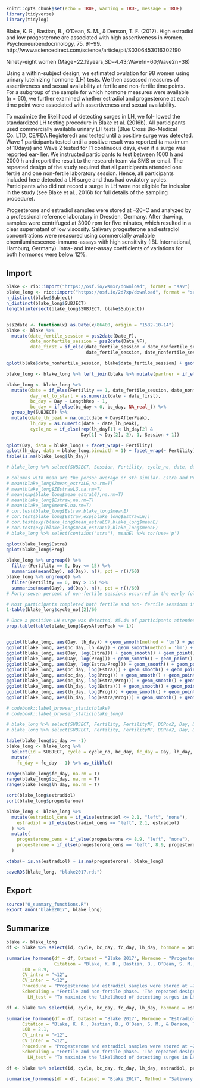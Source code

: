 ```r
knitr::opts_chunk$set(echo = TRUE, warning = TRUE, message = TRUE)
library(tidyverse)
library(tidylog)
```

Blake, K. R., Bastian, B., O’Dean, S. M., & Denson, T. F. (2017). High estradiol and low progesterone are associated with high assertiveness in women. Psychoneuroendocrinology, 75, 91–99. http://www.sciencedirect.com/science/article/pii/S0306453016302190

Ninety-eight women (Mage=22.19years,SD=4.43;Wave1n=60;Wave2n=38)


Using a within-subject design, we estimated ovulation for 98 women using urinary luteinizing hormone (LH) tests. We then assessed measures of assertiveness and sexual availability at fertile and non-fertile time points. For a subgroup of the sample for which hormone measures were available (n = 60), we further examined whether estradiol and progesterone at each time point were associated with assertiveness and sexual availability. 

To maximize the likelihood of detecting surges in LH, we fol- lowed the standardized LH testing procedure in Blake et al. (2016b). All participants used commercially available urinary LH tests (Blue Cross Bio-Medical Co. LTD, CE/FDA Registered) and tested until a positive surge was detected. Wave 1 participants tested until a positive result was reported (a maximum of 10days) and Wave 2 tested for 11 continuous days, even if a surge was reported ear- lier. We instructed participants to test between 1000 h and 2000 h and report the result to the research team via SMS or email. The repeated design of the study required that all participants attended one fertile and one non-fertile laboratory session. Hence, all participants included here detected a LH surge and thus had ovulatory cycles. Participants who did not record a surge in LH were not eligible for inclusion in the study (see Blake et al., 2016b for full details of the sampling procedure).



Progesterone and estradiol samples were stored at −20◦C and analyzed by a professional reference laboratory in Dresden, Germany. After thawing, samples were centrifuged at 3000 rpm for five minutes, which resulted in a clear supernatant of low viscosity. Salivary progesterone and estradiol concentrations were measured using commercially available chemiluminescence-immuno-assays with high sensitivity (IBL International, Hamburg, Germany). Intra- and inter-assay coefficients of variations for both hormones were below 12%.

## Import

```r
blake <- rio::import("https://osf.io/wsmxr/download", format = "sav")
blake_long <- rio::import("https://osf.io/2d7xp/download", format = "sav") %>% left_join(rio::import("data/blake/Saliva long - for Ruben.sav"), by = c("SUBJECT" = "Subject", "Fertility" = "fertility"))
n_distinct(blake$Subject)
n_distinct(blake_long$SUBJECT)
length(intersect(blake_long$SUBJECT, blake$Subject))


pss2date <- function(x) as.Date(x/86400, origin = "1582-10-14")
blake <- blake %>% 
  mutate(date_fertile_session = pss2date(Date_F),
         date_nonfertile_session = pss2date(Date_NF),
         date_first = if_else(date_fertile_session < date_nonfertile_session,
                              date_fertile_session, date_nonfertile_session))

qplot(blake$date_nonfertile_session, blake$date_fertile_session) + geom_abline()

blake_long <- blake_long %>% left_join(blake %>% mutate(partner = if_else(RelStat == "single", 0, 1)) %>%  select(SUBJECT = Subject, LengthRep, date_fertile_session, date_nonfertile_session, date_first, age = Age, partner))

blake_long <- blake_long %>% 
  mutate(date = if_else(Fertility == 1, date_fertile_session, date_nonfertile_session),
         day_rel_to_start = as.numeric(date - date_first),
         bc_day = Day - LengthRep - 1,
         bc_day = if_else(bc_day < 0, bc_day, NA_real_)) %>% 
  group_by(SUBJECT) %>% 
  mutate(date_lh_peak = na.omit(date + DaysAfterPeak),
         lh_day = as.numeric(date - date_lh_peak),
         cycle_no = if_else(rep(lh_day[1] < lh_day[2] &
                            Day[1] < Day[2], 2), 1, Session + 1))

qplot(Day, data = blake_long) + facet_wrap(~ Fertility)
qplot(lh_day, data = blake_long,binwidth = 1) + facet_wrap(~ Fertility)
table(is.na(blake_long$lh_day))

# blake_long %>% select(SUBJECT, Session, Fertility, cycle_no, date, day_rel_to_start, date_lh_peak, lh_day, bc_day, Day, DaysAfterPeak, Estra, Progw) %>% arrange(SUBJECT, Session) %>% filter(SUBJECT <= 10) %>% View

# columns with mean are the person average or sth similar. Estra and Progw are winsorized, I now have Estra and Prog as raw values
# mean(blake_long$Zmean_estraLG,na.rm=T)
# mean(blake_long$ZEstrawLG,na.rm=T)
# mean(exp(blake_long$mean_estraLG),na.rm=T)
# mean(blake_long$Estraw,na.rm=T)
# mean(blake_long$meanE,na.rm=T)
# cor.test(blake_long$Estraw,blake_long$meanE)
# cor.test(blake_long$Estraw,exp(blake_long$EstrawLG))
# cor.test(exp(blake_long$mean_estraLG),blake_long$meanE)
# cor.test(exp(blake_long$mean_estraLG),blake_long$meanE)
# blake_long %>% select(contains("stra"), meanE) %>% cor(use='p')

qplot(blake_long$Estra)
qplot(blake_long$Prog)

blake_long %>% ungroup() %>% 
  filter(Fertility == 0, Day <= 15) %>% 
  summarise(mean(Day), sd(Day), n(), pct = n()/60)
blake_long %>% ungroup() %>% 
  filter(Fertility == 0, Day > 15) %>% 
  summarise(mean(Day), sd(Day), n(), pct = n()/60)
# Forty-seven percent of non-fertile sessions occurred in the early follicular phase (mean cycle day = 4.02, SD = 2.54) and the remain- der occurred in the late luteal phase (mean cycle day=26.06, SD=3.45). 

# Most participants completed both fertile and non- fertile sessions in the same menstrual cycle (63.5%), the remainder attended sessions occurring 1, 2, or 3 cycles apart. 
1-table(blake_long$cycle_no)[2]/60

# Once a positive LH surge was detected, 85.4% of participants attended their fertile session within one day, the remaining 14.6% attended this session within two days. 
prop.table(table(blake_long$DaysAfterPeak <= 1))


ggplot(blake_long, aes(Day, lh_day)) + geom_smooth(method = 'lm') + geom_point() + ylim(-15, 15)
ggplot(blake_long, aes(bc_day, lh_day)) + geom_smooth(method = 'lm') + geom_point() + ylim(-15, 15)
ggplot(blake_long, aes(Day, log(Estra))) + geom_smooth() + geom_point()
ggplot(blake_long, aes(Day, log(Prog))) + geom_smooth() + geom_point()
ggplot(blake_long, aes(Day, log(Estra/Prog))) + geom_smooth() + geom_point()
ggplot(blake_long, aes(bc_day, log(Estra))) + geom_smooth() + geom_point()
ggplot(blake_long, aes(bc_day, log(Prog))) + geom_smooth() + geom_point()
ggplot(blake_long, aes(bc_day, log(Estra/Prog))) + geom_smooth() + geom_point()
ggplot(blake_long, aes(lh_day, log(Estra))) + geom_smooth() + geom_point() + xlim(-15, 15)
ggplot(blake_long, aes(lh_day, log(Prog))) + geom_smooth() + geom_point() + xlim(-15, 15)
ggplot(blake_long, aes(lh_day, log(Estra/Prog))) + geom_smooth() + geom_point() + xlim(-15, 15)

# codebook::label_browser_static(blake)
# codebook::label_browser_static(blake_long)

# blake_long %>% select(SUBJECT, Fertility, FertilityNF, DOPno2, Day, DaysAfterPeak, Session, Estra, Progw) %>% arrange(SUBJECT, Session) %>% filter(SUBJECT < 10)
# blake_long %>% select(SUBJECT, Fertility, FertilityNF, DOPno2, Day, DaysAfterPeak, Session, Estra, Progw) %>% arrange(SUBJECT, Session) %>% filter(SUBJECT == 10)

table(blake_long$bc_day >= -1)
blake_long <- blake_long %>% 
  select(id = SUBJECT, cycle = cycle_no, bc_day, fc_day = Day, lh_day, estradiol = Estra, progesterone = Prog, cycle_length = LengthRep, age, partner) %>% 
  mutate(
    fc_day = fc_day - 1) %>% as_tibble()

range(blake_long$fc_day, na.rm = T)
range(blake_long$bc_day, na.rm = T)
range(blake_long$lh_day, na.rm = T)

sort(blake_long$estradiol)
sort(blake_long$progesterone)

blake_long <- blake_long %>% 
  mutate(estradiol_cens = if_else(estradiol <= 2.1, "left", "none"),
    estradiol = if_else(estradiol_cens == "left", 2.1, estradiol)
  ) %>% 
  mutate(
    progesterone_cens = if_else(progesterone <= 8.9, "left", "none"),
    progesterone = if_else(progesterone_cens == "left", 8.9, progesterone)
  )

xtabs(~ is.na(estradiol) + is.na(progesterone), blake_long)

saveRDS(blake_long, "blake2017.rds")
```

## Export
```r
source("0_summary_functions.R")
export_anon("blake2017", blake_long)
```

## Summarize

```r
blake <- blake_long
df <- blake %>% select(id, cycle, bc_day, fc_day, lh_day, hormone = progesterone, hormone_cens = progesterone_cens, cycle_length, age, partner)

summarise_hormone(df = df, Dataset = "Blake 2017", Hormone = "Progesterone", Method = "Salivary immunoassay (IBL)", 
                  Citation = "Blake, K. R., Bastian, B., O’Dean, S. M., & Denson, T. F. (2017). High estradiol and low progesterone are associated with high assertiveness in women. Psychoneuroendocrinology, 75, 91–99. http://www.sciencedirect.com/science/article/pii/S0306453016302190", 
      LOD = 8.9,
      CV_intra = "<12",
      CV_inter = "<12",
      Procedure = "Progesterone and estradiol samples were stored at −20◦C and analyzed by a professional reference laboratory in Dresden, Germany. After thawing, samples were centrifuged at 3000 rpm for five minutes, which resulted in a clear supernatant of low viscosity. Salivary progesterone and estradiol concentrations were measured using commercially available chemiluminescence-immuno-assays with high sensitivity (IBL International, Hamburg, Germany). Intra- and inter-assay coefficients of variations for both hormones were below 12%. ",
      Scheduling = "Fertile and non-fertile phase. 'The repeated design of the study required that all participants attended one fertile and one non-fertile laboratory session. Hence, all participants included here detected a LH surge and thus had ovulatory cycles. Forty-seven percent of non-fertile sessions occurred in the early follicular phase (mean cycle day = 4.02, SD = 2.54) and the remain- der occurred in the late luteal phase (mean cycle day=26.06, SD=3.45). Most participants completed both fertile and non- fertile sessions in the same menstrual cycle (63.5%), the remainder attended sessions occurring 1, 2, or 3 cycles apart. Once a positive LH surge was detected, 85.4% of participants attended their fertile session within one day, the remaining 14.6% attended this session within two days. Following a surge in LH, ovulation is expected to occur approximately 24–48 h later (Direito et al., 2013).2'",
        LH_test = "To maximize the likelihood of detecting surges in LH, we fol- lowed the standardized LH testing procedure in Blake et al. (2016b). All participants used commercially available urinary LH tests (Blue Cross Bio-Medical Co. LTD, CE/FDA Registered) and tested until a positive surge was detected. Wave 1 participants tested until a positive result was reported (a maximum of 10days) and Wave 2 tested for 11 continuous days, even if a surge was reported ear- lier. We instructed participants to test between 1000 h and 2000 h and report the result to the research team via SMS or email. The repeated design of the study required that all participants attended one fertile and one non-fertile laboratory session. Hence, all participants included here detected a LH surge and thus had ovulatory cycles. Participants who did not record a surge in LH were not eligible for inclusion in the study (see Blake et al., 2016b for full details of the sampling procedure).")

df <- blake %>% select(id, cycle, bc_day, fc_day, lh_day, hormone = estradiol, hormone_cens = estradiol_cens, cycle_length, age, partner)

summarise_hormone(df = df, Dataset = "Blake 2017", Hormone = "Estradiol", Method = "Salivary immunoassay (IBL)",       
      Citation = "Blake, K. R., Bastian, B., O’Dean, S. M., & Denson, T. F. (2017). High estradiol and low progesterone are associated with high assertiveness in women. Psychoneuroendocrinology, 75, 91–99. http://www.sciencedirect.com/science/article/pii/S0306453016302190", 
      LOD = 2.1,
      CV_intra = "<12",
      CV_inter = "<12",
      Procedure = "Progesterone and estradiol samples were stored at −20◦C and analyzed by a professional reference laboratory in Dresden, Germany. After thawing, samples were centrifuged at 3000 rpm for five minutes, which resulted in a clear supernatant of low viscosity. Salivary progesterone and estradiol concentrations were measured using commercially available chemiluminescence-immuno-assays with high sensitivity (IBL International, Hamburg, Germany). Intra- and inter-assay coefficients of variations for both hormones were below 12%. ",
      Scheduling = "Fertile and non-fertile phase. 'The repeated design of the study required that all participants attended one fertile and one non-fertile laboratory session. Hence, all participants included here detected a LH surge and thus had ovulatory cycles. Forty-seven percent of non-fertile sessions occurred in the early follicular phase (mean cycle day = 4.02, SD = 2.54) and the remain- der occurred in the late luteal phase (mean cycle day=26.06, SD=3.45). Most participants completed both fertile and non- fertile sessions in the same menstrual cycle (63.5%), the remainder attended sessions occurring 1, 2, or 3 cycles apart. Once a positive LH surge was detected, 85.4% of participants attended their fertile session within one day, the remaining 14.6% attended this session within two days. Following a surge in LH, ovulation is expected to occur approximately 24–48 h later (Direito et al., 2013).2'",
        LH_test = "To maximize the likelihood of detecting surges in LH, we fol- lowed the standardized LH testing procedure in Blake et al. (2016b). All participants used commercially available urinary LH tests (Blue Cross Bio-Medical Co. LTD, CE/FDA Registered) and tested until a positive surge was detected. Wave 1 participants tested until a positive result was reported (a maximum of 10days) and Wave 2 tested for 11 continuous days, even if a surge was reported ear- lier. We instructed participants to test between 1000 h and 2000 h and report the result to the research team via SMS or email. The repeated design of the study required that all participants attended one fertile and one non-fertile laboratory session. Hence, all participants included here detected a LH surge and thus had ovulatory cycles. Participants who did not record a surge in LH were not eligible for inclusion in the study (see Blake et al., 2016b for full details of the sampling procedure).")

df <- blake %>% select(id, cycle, bc_day, fc_day, lh_day, estradiol, progesterone, cycle_length) %>% mutate(hormone_cens = "none")

summarise_hormones(df = df, Dataset = "Blake 2017", Method = "Salivary immunoassay (IBL)")
```


